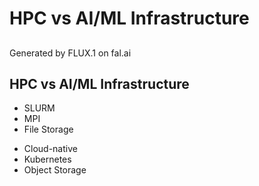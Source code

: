# HPC vs AI/ML Infrastructure
## {background-image="images/ai_vs_hpc.png"}

::: aside
Generated by FLUX.1 on fal.ai
:::


## HPC vs AI/ML Infrastructure {background-image="images/ai_vs_hpc.png" background-opacity=0.2}

::: {layout='[1,1]' layout-valign=center}
::: n1

- SLURM
- MPI
- File Storage

:::
::: n2

- Cloud-native
- Kubernetes
- Object Storage

:::
:::
